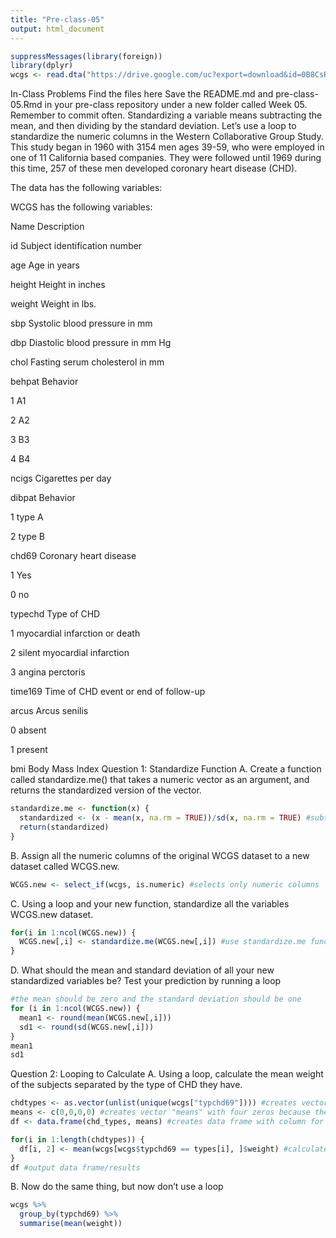 ```yaml
---
title: "Pre-class-05"
output: html_document
---
```

```r
suppressMessages(library(foreign))
library(dplyr)
wcgs <- read.dta("https://drive.google.com/uc?export=download&id=0B8CsRLdwqzbzYWxfN3ExQllBQkU")
```

In-Class Problems
Find the files here
Save the README.md and pre-class-05.Rmd in your pre-class repository under a new folder called Week 05.
Remember to commit often. 
Standardizing a variable means subtracting the mean, and then dividing by the standard deviation. Let’s use a loop to standardize the numeric columns in the Western Collaborative Group Study. This study began in 1960 with 3154 men ages 39-59, who were employed in one of 11 California based companies. They were followed until 1969 during this time, 257 of these men developed coronary heart disease (CHD).

The data has the following variables:

WCGS has the following variables:

Name Description

id Subject identification number

age Age in years

height Height in inches

weight Weight in lbs.

sbp Systolic blood pressure in mm

dbp Diastolic blood pressure in mm Hg

chol Fasting serum cholesterol in mm

behpat Behavior

1 A1

2 A2

3 B3

4 B4

ncigs Cigarettes per day

dibpat Behavior

1 type A

2 type B

chd69 Coronary heart disease

1 Yes

0 no

typechd Type of CHD

1 myocardial infarction or death

2 silent myocardial infarction

3 angina perctoris

time169 Time of CHD event or end of follow-up

arcus Arcus senilis

0 absent

1 present

bmi Body Mass Index
Question 1: Standardize Function
A. Create a function called standardize.me() that takes a numeric vector as an argument, and returns the standardized version of the vector. 
```r
standardize.me <- function(x) {
  standardized <- (x - mean(x, na.rm = TRUE))/sd(x, na.rm = TRUE) #subtracting mean and dividing by sd 
  return(standardized)
}
```

B. Assign all the numeric columns of the original WCGS dataset to a new dataset called WCGS.new. 
```r
WCGS.new <- select_if(wcgs, is.numeric) #selects only numeric columns
```

C. Using a loop and your new function, standardize all the variables WCGS.new dataset. 
```r
for(i in 1:ncol(WCGS.new)) {
  WCGS.new[,i] <- standardize.me(WCGS.new[,i]) #use standardize.me function to standardize all variables of WCGS.new dataset
}
```

D. What should the mean and standard deviation of all your new standardized variables be? Test your prediction by running a loop
```r
#the mean should be zero and the standard deviation should be one 
for (i in 1:ncol(WCGS.new)) {
  mean1 <- round(mean(WCGS.new[,i]))
  sd1 <- round(sd(WCGS.new[,i]))
}
mean1
sd1
```


Question 2: Looping to Calculate
A. Using a loop, calculate the mean weight of the subjects separated by the type of CHD they have.
```r
chdtypes <- as.vector(unlist(unique(wcgs["typchd69"]))) #creates vector with each type of CHD 
means <- c(0,0,0,0) #creates vector "means" with four zeros because there are 4 different types of CHD 
df <- data.frame(chd_types, means) #creates data frame with column for type of CHD and then respective means 

for(i in 1:length(chdtypes)) {
  df[i, 2] <- mean(wcgs[wcgs$typchd69 == types[i], ]$weight) #calculates mean of each type of CHD 
}
df #output data frame/results
```


B. Now do the same thing, but now don’t use a loop
```r
wcgs %>%
  group_by(typchd69) %>%
  summarise(mean(weight))
```


